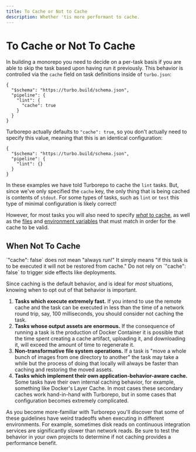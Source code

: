 ```yaml
---
title: To Cache or Not to Cache
description: Whether 'tis more performant to cache.
---
```



# To Cache or Not To Cache

In building a monorepo you need to decide on a per-task basis if you are able to skip the task based upon having run it previously. This behavior is controlled via the `cache` field on task definitions inside of `turbo.json`:

```jsonc filename="/turbo.json"
{
  "$schema": "https://turbo.build/schema.json",
  "pipeline": {
    "lint": {
      "cache": true
    }
  }
}
```

Turborepo actually defaults to `"cache": true`, so you don't actually need to specify this value, meaning that this is an identical configuration:

```jsonc filename="/turbo.json"
{
  "$schema": "https://turbo.build/schema.json",
  "pipeline": {
    "lint": {}
  }
}
```

In these examples we have told Turborepo to cache the `lint` tasks. But, since we've only specified the `cache` key, the only thing that is being cached is contents of `stdout`. For some types of tasks, such as `lint` or `test` this type of minimal configuration is likely correct!

However, for most tasks you will also need to specify [_what_ to cache](./what-to-cache), as well as the [files](./file-configurration) and [environment variables](./environment-variables) that must match in order for the cache to be valid.

## When Not To Cache

<Callout type="info">
  `"cache": false` does not mean "always run!" It simply means "if this task is to be executed it will not be restored from cache." Do not rely on `"cache": false` to trigger side effects like deployments.
</Callout>

Since caching is the default behavior, and is ideal for _most_ situations, knowing when to opt out of that behavior is important.

1. **Tasks which execute extremely fast.** If you intend to use the remote cache and the task can be executed in less than the time of a network round trip, say, 100 milliseconds, you should consider not caching the task.
2. **Tasks whose output assets are enormous.** If the consequence of running a task is the production of Docker Container it is possible that the time spent creating a cache artifact, uploading it, and downloading it, will exceed the amount of time to regenerate it.
3. **Non-transformative file system operations.** If a task is "move a whole bunch of images from one directory to another" the task may take a while but the process of doing that locally will always be faster than caching and restoring the moved assets.
4. **Tasks which implement their own application-behavior-aware cache.** Some tasks have their own internal caching behavior, for example, something like Docker's Layer Cache. In most cases these secondary caches work hand-in-hand with Turborepo, but in some cases that configuration becomes extremely complicated.

As you become more-familiar with Turborepo you'll discover that some of these guidelines have weird tradeoffs when executing in different environments. For example, sometimes disk reads on continuous integration services are significantly slower than network reads. Be sure to test the behavior in your own projects to determine if not caching provides a performance benefit.
